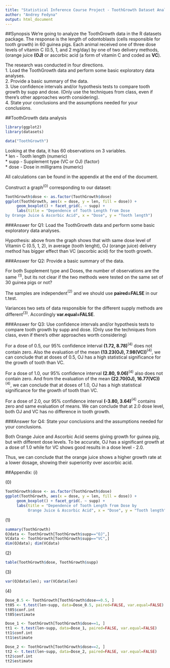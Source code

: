 ```yaml
---
title: "Statistical Inference Course Project - ToothGrowth Dataset Analysis (Part 2)"
author: "Andrey Fedyna"
output: html_document
---
```


##Synopsis
We're going to analyze the ToothGrowth data in the R datasets package. 
The response is the length of odontoblasts (cells responsible for tooth growth) in 60 guinea pigs. Each animal received one of three dose levels of vitamin C (0.5, 1, and 2 mg/day) by one of two delivery methods, (orange juice __(OJ)__ or ascorbic acid (a form of vitamin C and coded as __VC__).

The research was conducted in four directions.   
1. Load the ToothGrowth data and perform some basic exploratory data analyses.   
2. Provide a basic summary of the data.  
3. Use confidence intervals and/or hypothesis tests to compare tooth growth by supp and dose. (Only use the techniques from class, even if there's other approaches worth considering).  
4. State your conclusions and the assumptions needed for your conclusions.  

##ToothGrowth data analysis

```r
library(ggplot2)
library(datasets)

data("ToothGrowth")
```

Looking at the data, it has 60 observations on 3 variables.  
* len - Tooth length (numeric)  
* supp - Supplement type (VC or OJ) (factor)  
* dose - Dose in milligrams (numeric)

All calculations can be found in the appendix at the end of the document.

Construct a graph$^{(0)}$ corresponding to our dataset:

```r
ToothGrowth$dose <- as.factor(ToothGrowth$dose)
ggplot(ToothGrowth, aes(x = dose, y = len, fill = dose)) +
     geom_boxplot() + facet_grid(. ~ supp) +
     labs(title = "Dependence of Tooth Length from Dose 
by Orange Juice & Ascorbic Acid", x = "Dose", y = "Tooth length")
```

###Answer for Q1: Load the ToothGrowth data and perform some basic exploratory data analyses. 

Hypothesis: above from the graph shows that with same dose level of Vitamin C (0.5, 1, 2), in average (tooth lenght), OJ (orange juice) delivery method has bigger effect than VC (ascorbic acid) for the tooth growth.  

###Answer for Q2: Provide a basic summary of the data. 

For both Supplement type and Doses, the number of observations are the same $^{(1)}$, but its not clear if the two methods were tested on the same set of 30 guinea pigs or not? 

The samples are independent$^{(2)}$ and we should use __paired=FALSE__ in our t.test.  

Variances two sets of data responsible for the different supply methods are different$^{(3)}$. Accordingly __var.equal=FALSE__.  

###Answer for Q3: Use confidence intervals and/or hypothesis tests to compare tooth growth by supp and dose. (Only use the techniques from class, even if there's other approaches worth considering) 

For a dose of 0.5, our 95% confidence interval __(1.72, 8.78)__$^{(4)}$ does not contain zero. Also the evaluation of the mean __(13.23(OJ), 7.98(VC))__$^{(4)}$, we can conclude that at doses of 0.5, OJ has a high statistical significance for the growth of tooth than VC.  

For a dose of 1.0, our 95% confidence interval __(2.80, 9.06)__$^{(4)}$ also does not contain zero. And from the evaluation of the mean __(22.70(OJ), 16.77(VC))__$^{(4)}$, we can conclude that at doses of 1.0, OJ has a high statistical significance for the growth of tooth than VC.  

For a dose of 2.0, our 95% confidence interval __(-3.80, 3.64)__$^{(4)}$ contains zero and same evaluation of means. We can conclude that at 2.0 dose level, both OJ and VC has no difference in tooth growth. 

###Answer for Q4: State your conclusions and the assumptions needed for your conclusions.  

Both Orange Juice and Ascorbic Acid seems giving growth for guinea pig, but with different dose levels. To be accurate, OJ has a significant growth at a dose of 1.0 while for VC shows good results in a dose level - 2.0.  

Thus, we can conclude that the orange juice shows a higher growth rate at a lower dosage, showing their superiority over ascorbic acid.


##Appendix: ${(i)}$  

${(0)}$
```r
ToothGrowth$dose <- as.factor(ToothGrowth$dose)
ggplot(ToothGrowth, aes(x = dose, y = len, fill = dose)) +
     geom_boxplot() + facet_grid(. ~ supp) +
     labs(title = "Dependence of Tooth Length from Dose by 
          Orange Juice & Ascorbic Acid", x = "Dose", y = "Tooth length")
```
${(1)}$
```r
summary(ToothGrowth)
OJdata <- ToothGrowth[ToothGrowth$supp=="OJ",]
VCdata <- ToothGrowth[ToothGrowth$supp=="VC",]
dim(OJdata); dim(VCdata)
```
${(2)}$
```r
table(ToothGrowth$dose, ToothGrowth$supp)
```
${(3)}$
```r
var(OJdata$len); var(VCdata$len)
```
${(4)}$
```r
Dose_0.5 <- ToothGrowth[ToothGrowth$dose==0.5, ]
tt05 <- t.test(len~supp, data=Dose_0.5, paired=FALSE, var.equal=FALSE)
tt05$conf.int
tt05$estimate

Dose_1 <- ToothGrowth[ToothGrowth$dose==1, ]
tt1 <- t.test(len~supp, data=Dose_1, paired=FALSE, var.equal=FALSE)
tt1$conf.int
tt1$estimate

Dose_2 <- ToothGrowth[ToothGrowth$dose==2, ]
tt2 <- t.test(len~supp, data=Dose_2, paired=FALSE, var.equal=FALSE)
tt2$conf.int
tt2$estimate
```